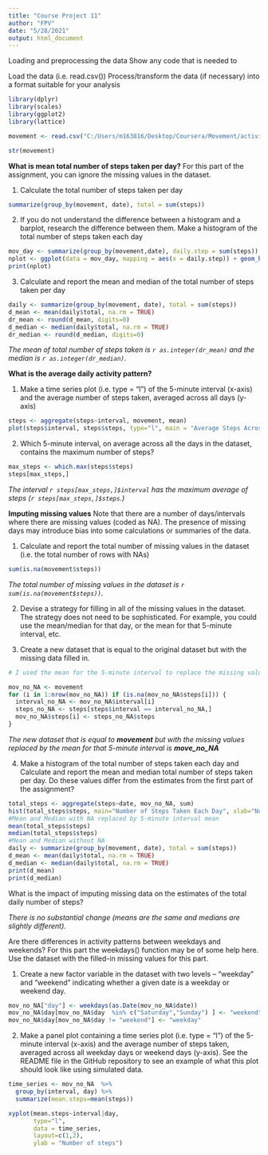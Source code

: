 ---
title: "Course Project 11"
author: "FPV"
date: "5/28/2021"
output: html_document
---

Loading and preprocessing the data
Show any code that is needed to

Load the data (i.e. \color{red}{\verb|read.csv()|}read.csv())
Process/transform the data (if necessary) into a format suitable for your analysis

```{r}
library(dplyr)
library(scales)
library(ggplot2)
library(lattice)

movement <- read.csv("C:/Users/m163816/Desktop/Coursera/Movement/activity.csv", header = TRUE, na.strings = "NA")

str(movement)
```

**What is mean total number of steps taken per day?**
For this part of the assignment, you can ignore the missing values in the dataset.

1. Calculate the total number of steps taken per day

```{r}
summarize(group_by(movement, date), total = sum(steps))
```

2. If you do not understand the difference between a histogram and a barplot, research the difference between them. Make a histogram of the total number of steps taken each day

```{r}
mov_day <- summarize(group_by(movement,date), daily.step = sum(steps))
nplot <- ggplot(data = mov_day, mapping = aes(x = daily.step)) + geom_histogram(fill = "green", binwidth = 1000) + scale_x_continuous("Steps per Day", labels = comma) + scale_y_continuous("Number of Days") + ggtitle("Total Number of Steps Per Day")
print(nplot)
```


3. Calculate and report the mean and median of the total number of steps taken per day

```{r}
daily <- summarize(group_by(movement, date), total = sum(steps))
d_mean <- mean(daily$total, na.rm = TRUE)
dr_mean <- round(d_mean, digits=0)
d_median <- median(daily$total, na.rm = TRUE)
dr_median <- round(d_median, digits=0)
```


*The mean of total number of steps taken is `r as.integer(dr_mean)` and the median is `r as.integer(dr_median)`.*

**What is the average daily activity pattern?**

1. Make a time series plot (i.e. \color{red}{\verb|type = "l"|}type = "l") of the 5-minute interval (x-axis) and the average number of steps taken, averaged across all days (y-axis)

```{r}
steps <- aggregate(steps~interval, movement, mean)
plot(steps$interval, steps$steps, type="l", main = "Average Steps Across All Days", xlab = "Interval", ylab = "Average steps")
```

2. Which 5-minute interval, on average across all the days in the dataset, contains the maximum number of steps?

```{r}
max_steps <- which.max(steps$steps)
steps[max_steps,]
```

*The interval `r steps[max_steps,]$interval` has the maximum average of steps (`r steps[max_steps,]$steps`.)*

**Imputing missing values**
Note that there are a number of days/intervals where there are missing values (coded as \color{red}{\verb|NA|}NA). The presence of missing days may introduce bias into some calculations or summaries of the data.

1. Calculate and report the total number of missing values in the dataset (i.e. the total number of rows with \color{red}{\verb|NA|}NAs)

```{r}
sum(is.na(movement$steps))
```

*The total number of missing values in the dataset is `r sum(is.na(movement$steps))`.*

2. Devise a strategy for filling in all of the missing values in the dataset. The strategy does not need to be sophisticated. For example, you could use the mean/median for that day, or the mean for that 5-minute interval, etc.

3. Create a new dataset that is equal to the original dataset but with the missing data filled in.

```{r}
# I used the mean for the 5-minute interval to replace the missing values

mov_no_NA <- movement 
for (i in 1:nrow(mov_no_NA)) if (is.na(mov_no_NA$steps[i])) {
  interval_no_NA <- mov_no_NA$interval[i]
  steps_no_NA <- steps[steps$interval == interval_no_NA,]
  mov_no_NA$steps[i] <- steps_no_NA$steps
}
```
*The new dataset that is equal to **movement** but with the missing values replaced by the mean for that 5-minute interval is **move_no_NA***


4. Make a histogram of the total number of steps taken each day and Calculate and report the mean and median total number of steps taken per day. Do these values differ from the estimates from the first part of the assignment? 

```{r}
total_steps <- aggregate(steps~date, mov_no_NA, sum)
hist(total_steps$steps, main="Number of Steps Taken Each Day", xlab="Number of Steps per Day", ylab="Number of Days")
#Mean and Median with NA replaced by 5-minute interval mean
mean(total_steps$steps)
median(total_steps$steps)
#Mean and Median without NA
daily <- summarize(group_by(movement, date), total = sum(steps))
d_mean <- mean(daily$total, na.rm = TRUE)
d_median <- median(daily$total, na.rm = TRUE)
print(d_mean)
print(d_median)
```

What is the impact of imputing missing data on the estimates of the total daily number of steps?

*There is no substantial change (means are the same and medians are slightly different).*

Are there differences in activity patterns between weekdays and weekends?
For this part the \color{red}{\verb|weekdays()|}weekdays() function may be of some help here. Use the dataset with the filled-in missing values for this part.

1. Create a new factor variable in the dataset with two levels – “weekday” and “weekend” indicating whether a given date is a weekday or weekend day.


```{r}
mov_no_NA["day"] <- weekdays(as.Date(mov_no_NA$date))
mov_no_NA$day[mov_no_NA$day  %in% c("Saturday","Sunday") ] <- "weekend"
mov_no_NA$day[mov_no_NA$day != "weekend"] <- "weekday"
```

2. Make a panel plot containing a time series plot (i.e. \color{red}{\verb|type = "l"|}type = "l") of the 5-minute interval (x-axis) and the average number of steps taken, averaged across all weekday days or weekend days (y-axis). See the README file in the GitHub repository to see an example of what this plot should look like using simulated data.

```{r}
time_series <- mov_no_NA  %>% 
  group_by(interval, day) %>% 
  summarize(mean.steps=mean(steps))

xyplot(mean.steps~interval|day, 
       type="l", 
       data = time_series, 
       layout=c(1,2),
       ylab = "Number of steps")
```

                             